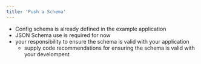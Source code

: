 ```yaml
---
title: 'Push a Schema'
---
```


- Config schema is already defined in the example application
- JSON Schema use is required for now
- your responsibility to ensure the schema is valid with your application
    - supply code recommendations for ensuring the schema is valid with your develompent

